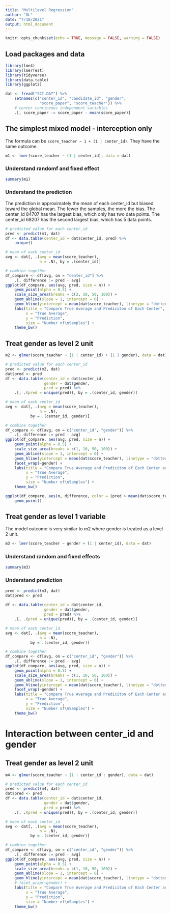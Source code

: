 ```yaml
---
title: "Multilevel Regression"
author: "GL"
date: "7/10/2021"
output: html_document
---
```


```r
knitr::opts_chunk$set(echo = TRUE, message = FALSE, warning = FALSE)
```

## Load packages and data

```r
library(lme4)
library(lmerTest)
library(tidyverse)
library(data.table)
library(ggplot2)

dat <- fread("SCI.DAT") %>%
    setnames(c("center_id", "candidate_id", "gender",
               "score_paper", "score_teacher")) %>%
    # center contineous independent variables
    .[, score_paper := score_paper - mean(score_paper)]
```



## The simplest mixed model - interception only

The formula can be `score_teacher ~ 1 + (1 | center_id)`. They have the same outcome.

```r
m1 <- lmer(score_teacher ~ (1 | center_id), data = dat)
```

### Understand randomf and fixed effect

```r
summary(m1)
```


### Understand the prediction

The prediction is approximately the mean of each center_id but biased toward the global mean. The fewer the samples, the more the bias. The center_id 84707 has the largest bias, which only has two data points. The center_id 68207 has the second largest bias, which has 5 data points.

```r
# predicted value for each center_id
pred <- predict(m1, dat)
df <- data.table(center_id = dat$center_id, pred) %>% 
    unique()

# mean of each center_id
avg <- dat[, .(avg = mean(score_teacher),
               n = .N), by = .(center_id)]

# combine together
df_compare <- df[avg, on = "center_id"] %>%
    .[, difference := pred - avg]
ggplot(df_compare, aes(avg, pred, size = n)) +
    geom_point(alpha = 0.5) +
    scale_size_area(breaks = c(2, 10, 50, 100)) +
    geom_abline(slope = 1, intercept = 0) +
    geom_hline(yintercept = mean(dat$score_teacher), linetype = "dotted") +
    labs(title = "Compare True Average and Prediciton of Each Center",
         x = "True Average",
         y = "Prediction",
         size = "Number of\nSamples") +
    theme_bw()
```



## Treat gender as level 2 unit
```r
m2 <- glmer(score_teacher ~ (1 | center_id) + (1 | gender), data = dat)

# predicted value for each center_id
pred <- predict(m2, dat)
dat$pred <- pred
df <- data.table(center_id = dat$center_id, 
                 gender = dat$gender,
                 pred = pred) %>% 
    .[, .(pred = unique(pred)), by = .(center_id, gender)]

# mean of each center_id
avg <- dat[, .(avg = mean(score_teacher),
               n = .N),
           by = .(center_id, gender)]

# combine together
df_compare <- df[avg, on = c("center_id", "gender")] %>%
    .[, difference := pred - avg]
ggplot(df_compare, aes(avg, pred, size = n)) +
    geom_point(alpha = 0.5) +
    scale_size_area(breaks = c(1, 10, 50, 100)) +
    geom_abline(slope = 1, intercept = 0) +
    geom_hline(yintercept = mean(dat$score_teacher), linetype = "dotted") +
    facet_wrap(~gender) +
    labs(title = "Compare True Average and Prediciton of Each Center and Gender",
         x = "True Average",
         y = "Prediction",
         size = "Number of\nSamples") +
    theme_bw()
```

```r
ggplot(df_compare, aes(n, difference, color = (pred > mean(dat$score_teacher)))) +
    geom_point()
```




## Treat gender as level 1 variable
The model outcome is very similar to m2 where gender is treated as a level 2 unit.

```r
m3 <- lmer(score_teacher ~ gender + (1 | center_id), data = dat)
```

### Understand random and fixed effects
```r
summary(m3)
```

### Understand prediction

```r
pred <- predict(m3, dat)
dat$pred <- pred
 
df <- data.table(center_id = dat$center_id, 
                 gender = dat$gender,
                 pred = pred) %>% 
    .[, .(pred = unique(pred)), by = .(center_id, gender)]

# mean of each center_id
avg <- dat[, .(avg = mean(score_teacher),
               n = .N),
           by = .(center_id, gender)]

# combine together
df_compare <- df[avg, on = c("center_id", "gender")] %>%
    .[, difference := pred - avg]
ggplot(df_compare, aes(avg, pred, size = n)) +
    geom_point(alpha = 0.5) +
    scale_size_area(breaks = c(1, 10, 50, 100)) +
    geom_abline(slope = 1, intercept = 0) +
    geom_hline(yintercept = mean(dat$score_teacher), linetype = "dotted") +
    facet_wrap(~gender) +
    labs(title = "Compare True Average and Prediciton of Each Center and Gender",
         x = "True Average",
         y = "Prediction",
         size = "Number of\nSamples") +
    theme_bw()
```


# Interaction between center_id and gender

## Treat gender as level 2 unit
```r
m4 <- glmer(score_teacher ~ (1 | center_id : gender), data = dat)

# predicted value for each center_id
pred <- predict(m4, dat)
dat$pred <- pred
df <- data.table(center_id = dat$center_id, 
                 gender = dat$gender,
                 pred = pred) %>% 
    .[, .(pred = unique(pred)), by = .(center_id, gender)]

# mean of each center_id
avg <- dat[, .(avg = mean(score_teacher),
               n = .N),
           by = .(center_id, gender)]

# combine together
df_compare <- df[avg, on = c("center_id", "gender")] %>%
    .[, difference := pred - avg]
ggplot(df_compare, aes(avg, pred, size = n)) +
    geom_point(alpha = 0.5) +
    scale_size_area(breaks = c(1, 10, 50, 100)) +
    geom_abline(slope = 1, intercept = 0) +
    geom_hline(yintercept = mean(dat$score_teacher), linetype = "dotted") +
    # facet_wrap(~gender) +
    labs(title = "Compare True Average and Prediciton of Each Center and Gender",
         x = "True Average",
         y = "Prediction",
         size = "Number of\nSamples") +
    theme_bw()
```